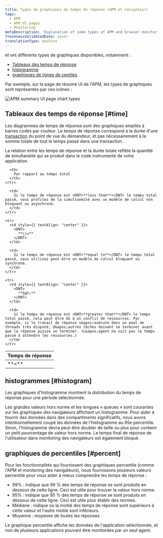 ```yaml
---
title: Types de graphiques de temps de réponse (APM et navigateur)
tags:
  - APM
  - APM UI pages
  - Monitoring
metaDescription: 'Explanation of some types of APM and browser monitoring charts: duration time-based, histogram, and percentile.'
freshnessValidatedDate: never
translationType: machine
---
```


<InlinePopover type="apm" />et <InlinePopover type="browser" />ont différents types de graphiques disponibles, notamment :

* [Tableaux des temps de réponse](#time)
* [histogramme](#histogram)
* [graphiques de lignes de centiles](#percent)

Par exemple, sur la page de résumé UI de l&apos;APM, les types de graphiques sont représentés par ces icônes :

<img title="new-relic-ui-apm-chart-types.png" alt="APM summary UI page chart types" src="/images/apm_screenshot-crop_chart-types.webp" />

## Tableaux des temps de réponse [#time]

Les diagrammes de temps de réponse sont des graphiques empilés à barres codés par couleur. Le temps de réponse correspond à la durée d&apos;une [transaction](/docs/apm/transactions/intro-transactions/transactions-new-relic-apm) du point de vue du demandeur, et pas nécessairement à la somme totale de tout le temps passé dans une transaction.

La relation entre les temps de réponse et la durée totale reflète la quantité de simultanéité qui se produit dans le code instrumenté de votre application.

<table>
  <thead>
    <tr>
      <th style={{ width: "100px" }}>
        Temps de réponse
      </th>

      <th>
        Par rapport au temps total
      </th>
    </tr>
  </thead>

  <tbody>
    <tr>
      <td style={{ textAlign: "center" }}>
        <DNT>
          **&lt;**
        </DNT>
      </td>

      <td>
        Si le temps de réponse est <DNT>**less than**</DNT> le temps total passé, vous profitez de la simultanéité avec un modèle de calcul non bloquant ou asynchrone.
      </td>
    </tr>

    <tr>
      <td style={{ textAlign: "center" }}>
        <DNT>
          **\\=**
        </DNT>
      </td>

      <td>
        Si le temps de réponse est <DNT>**equal to**</DNT> le temps total passé, vous utilisez peut-être un modèle de calcul bloquant ou synchrone.
      </td>
    </tr>

    <tr>
      <td style={{ textAlign: "center" }}>
        <DNT>
          **&gt;**
        </DNT>
      </td>

      <td>
        Si le temps de réponse est <DNT>**greater than**</DNT> le temps total passé, cela peut être dû à un conflit de ressources. Par exemple, si le travail de réponse s&apos;exécute dans un pool de threads très disputé, d&apos;autres tâches doivent se terminer avant que la réponse puisse se terminer. (L&apos;agent ne suit pas le temps passé à attendre les ressources.)
      </td>
    </tr>
  </tbody>
</table>

## histogrammes [#histogram]

Les graphiques d&apos;histogramme montrent la distribution du temps de réponse pour une période sélectionnée.

Les grandes valeurs hors norme et les longues « queues » sont courantes sur les graphiques des navigateurs affichant un histogramme. Pour aider à fournir des données dans des compartiments significatifs, nous avons intentionnellement coupé les données de l&apos;histogramme au 95e percentile. Sinon, l&apos;histogramme devra peut-être doubler de taille ou plus pour contenir un petit pourcentage de valeur hors norme. Le temps final de réponse de l&apos;utilisateur dans monitoring des navigateurs est également bloqué.

## graphiques de percentiles [#percent]

Pour les fonctionnalités qui fournissent des graphiques percentile (comme l&apos;APM et monitoring des navigateurs), nous fournissons plusieurs valeurs percentile pour vous aider à mieux comprendre les temps de réponse :

* 99% : indique que 99 % des temps de réponse se sont produits en dessous de cette ligne. Ceci est utile pour trouver la valeur hors norme.
* 95% : indique que 95 % des temps de réponse se sont produits en dessous de cette ligne. Ceci est utile pour établir des normes.
* Médiane : indique où la moitié des temps de réponse sont supérieurs à cette valeur et l&apos;autre moitié sont inférieurs.
* Moyenne : moyenne de toutes les réponses

Le graphique percentile affiche les données de l&apos;application sélectionnée, et non de plusieurs applications pouvant être monitorées par un seul agent.